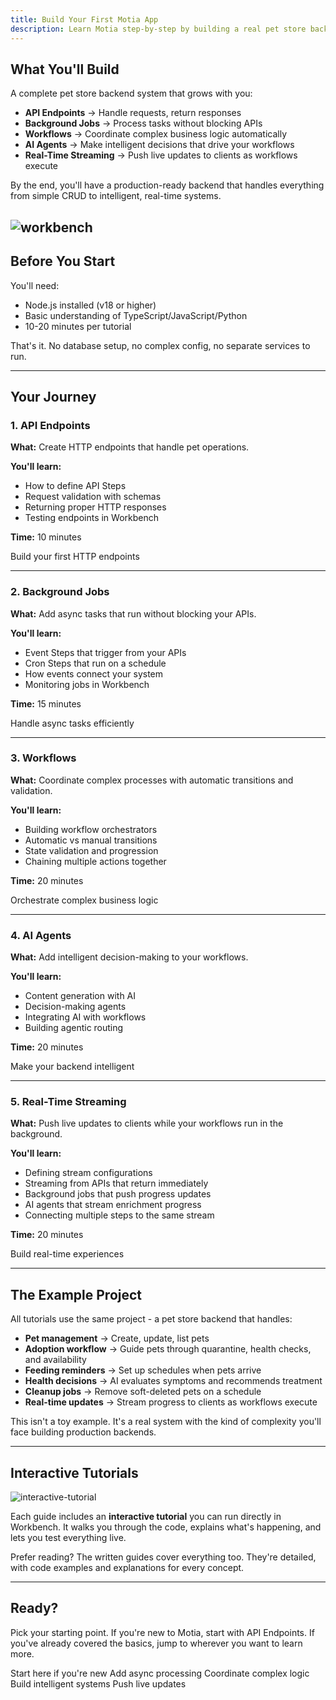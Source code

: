 ```yaml
---
title: Build Your First Motia App
description: Learn Motia step-by-step by building a real pet store backend
---
```


## What You'll Build

A complete pet store backend system that grows with you:

- **API Endpoints** → Handle requests, return responses
- **Background Jobs** → Process tasks without blocking APIs
- **Workflows** → Coordinate complex business logic automatically
- **AI Agents** → Make intelligent decisions that drive your workflows
- **Real-Time Streaming** → Push live updates to clients as workflows execute

By the end, you'll have a production-ready backend that handles everything from simple CRUD to intelligent, real-time systems.

![workbench](../../img/build-your-first-app/streaming-workbench.png)
---

## Before You Start

You'll need:
- Node.js installed (v18 or higher)
- Basic understanding of TypeScript/JavaScript/Python
- 10-20 minutes per tutorial

That's it. No database setup, no complex config, no separate services to run.

---

## Your Journey

### 1. API Endpoints

**What:** Create HTTP endpoints that handle pet operations.

**You'll learn:**
- How to define API Steps
- Request validation with schemas
- Returning proper HTTP responses
- Testing endpoints in Workbench

**Time:** 10 minutes

<Card href="/docs/getting-started/build-your-first-motia-app/api-endpoints" title="Start with APIs →">
  Build your first HTTP endpoints
</Card>

---

### 2. Background Jobs

**What:** Add async tasks that run without blocking your APIs.

**You'll learn:**
- Event Steps that trigger from your APIs
- Cron Steps that run on a schedule
- How events connect your system
- Monitoring jobs in Workbench

**Time:** 15 minutes

<Card href="/docs/getting-started/build-your-first-motia-app/background-jobs" title="Add Background Jobs →">
  Handle async tasks efficiently
</Card>

---

### 3. Workflows

**What:** Coordinate complex processes with automatic transitions and validation.

**You'll learn:**
- Building workflow orchestrators
- Automatic vs manual transitions
- State validation and progression
- Chaining multiple actions together

**Time:** 20 minutes

<Card href="/docs/getting-started/build-your-first-motia-app/workflows" title="Build Workflows →">
  Orchestrate complex business logic
</Card>

---

### 4. AI Agents

**What:** Add intelligent decision-making to your workflows.

**You'll learn:**
- Content generation with AI
- Decision-making agents
- Integrating AI with workflows
- Building agentic routing

**Time:** 20 minutes

<Card href="/docs/getting-started/build-your-first-motia-app/ai-agents" title="Add AI Agents →">
  Make your backend intelligent
</Card>

---

### 5. Real-Time Streaming

**What:** Push live updates to clients while your workflows run in the background.

**You'll learn:**
- Defining stream configurations
- Streaming from APIs that return immediately
- Background jobs that push progress updates
- AI agents that stream enrichment progress
- Connecting multiple steps to the same stream

**Time:** 20 minutes

<Card href="/docs/getting-started/build-your-first-motia-app/streaming-agents" title="Add Streaming →">
  Build real-time experiences
</Card>

---

## The Example Project

All tutorials use the same project - a pet store backend that handles:

- **Pet management** → Create, update, list pets
- **Adoption workflow** → Guide pets through quarantine, health checks, and availability
- **Feeding reminders** → Set up schedules when pets arrive
- **Health decisions** → AI evaluates symptoms and recommends treatment
- **Cleanup jobs** → Remove soft-deleted pets on a schedule
- **Real-time updates** → Stream progress to clients as workflows execute

This isn't a toy example. It's a real system with the kind of complexity you'll face building production backends.

---

## Interactive Tutorials

![interactive-tutorial](../../img/build-your-first-app/interactive-tutorial-streaming.png)

Each guide includes an **interactive tutorial** you can run directly in Workbench. It walks you through the code, explains what's happening, and lets you test everything live.

Prefer reading? The written guides cover everything too. They're detailed, with code examples and explanations for every concept.

---

## Ready?

Pick your starting point. If you're new to Motia, start with API Endpoints. If you've already covered the basics, jump to wherever you want to learn more.

<Cards>
  <Card href="/docs/getting-started/build-your-first-motia-app/api-endpoints" title="API Endpoints">
    Start here if you're new
  </Card>
  <Card href="/docs/getting-started/build-your-first-motia-app/background-jobs" title="Background Jobs">
    Add async processing
  </Card>
  <Card href="/docs/getting-started/build-your-first-motia-app/workflows" title="Workflows">
    Coordinate complex logic
  </Card>
  <Card href="/docs/getting-started/build-your-first-motia-app/ai-agents" title="AI Agents">
    Build intelligent systems
  </Card>
  <Card href="/docs/getting-started/build-your-first-motia-app/streaming-agents" title="Real-Time Streaming">
    Push live updates
  </Card>
</Cards>

